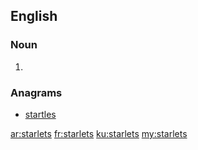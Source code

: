 ==English==

===Noun===
{{head|en|plural}}

# {{plural of|starlet|lang=en|nocat=1}}

===Anagrams===
* [[startles#English|startles]]

[[ar:starlets]]
[[fr:starlets]]
[[ku:starlets]]
[[my:starlets]]
